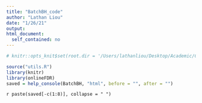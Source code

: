 ```yaml
---
title: "BatchBH_code"
author: "Lathan Liou"
date: "1/26/21"
output: 
html_document:
  self_contained: no
---
```

```r
# knitr::opts_knit$set(root.dir = '/Users/lathanliou/Desktop/Academic/Cambridge/BSU-job/onlineFDRShiny')
```

```r
source("utils.R")
library(knitr)
library(onlineFDR)
saved = help_console(BatchBH, "html", before = "", after = "")
```
 
`r paste(saved[-c(1:8)], collapse = " ")`
